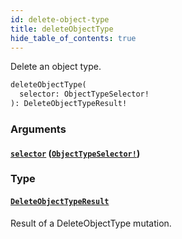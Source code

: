 ```yaml
---
id: delete-object-type
title: deleteObjectType
hide_table_of_contents: true
---
```



Delete an object type.

```graphql
deleteObjectType(
  selector: ObjectTypeSelector!
): DeleteObjectTypeResult!
```


### Arguments

#### [`selector`](#) ([`ObjectTypeSelector!`](/docs/directory-api-reference/schema/inputs/object-type-selector))




### Type

#### [`DeleteObjectTypeResult`](/docs/directory-api-reference/schema/objects/delete-object-type-result)

Result of a DeleteObjectType mutation.




